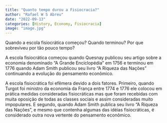 ```yaml
---
title: "Quanto tempo durou a Fisiocracia?"
author: "Rafael W S Abreu"
date: "2022-09-13"
categories: [History, Economy, Fisiocracia]
image: "image.jpg"
---
```


Quando a escola fisiocrática começou? Quando terminou? Por que sobreviveu por tão pouco tempo?

A escola fisiocrática começou quando Quesnay publicou seu artigo sobre a economia denominado "A Grande Enciclopédia" em 1756 e terminou em 1776 quando Adam Smith publicou seu livro "A Riqueza das Nações" continuando a evolução do pensamento econômico.

A escola fisiocrática foi efêmera devido a dois fatores. Primeiro, quando Turgot foi ministro da economia da França entre 1774 e 1776 ele colocou em prática medidas consideradas fisiocráticas mas que foram recebidas com muita oposição de todas as classes sociais e assim consideradas muito impopulares. E segundo, quando Adam Smith publica seu livro "A Riqueza das Nações", e mesmo que contenha algumas das idéias fisiocráticas, é considerado outra nova vertente do pensamento econômico.
